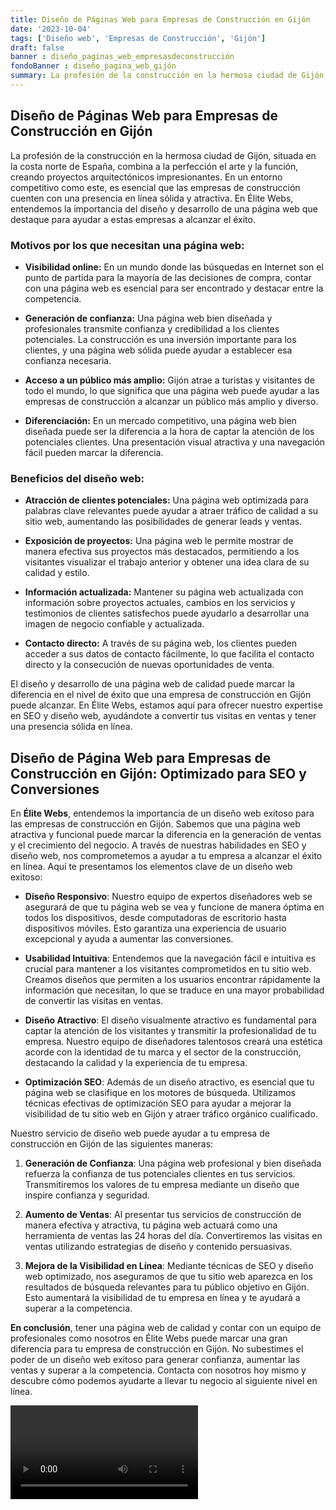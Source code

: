 ```yaml
---
title: Diseño de Páginas Web para Empresas de Construcción en Gijón
date: '2023-10-04'
tags: ['Diseño web', 'Empresas de Construcción', 'Gijón']
draft: false
banner : diseño_paginas_web_empresasdeconstrucción
fondoBanner : diseño_pagina_web_gijón
summary: La profesión de la construcción en la hermosa ciudad de Gijón, situada en la costa norte de España, combina a la perfección el arte y la función, creando proyectos arquitectónicos impresionantes. En un entorno competitivo como este, es esencial que las empresas de construcción cuenten con una presencia en línea sólida y atractiva. En Élite Webs, entendemos la importancia del diseño y desarrollo de una página web que destaque para ayudar a estas empresas a alcanzar el éxito.
---
```


## Diseño de Páginas Web para Empresas de Construcción en Gijón

La profesión de la construcción en la hermosa ciudad de Gijón, situada en la costa norte de España, combina a la perfección el arte y la función, creando proyectos arquitectónicos impresionantes. En un entorno competitivo como este, es esencial que las empresas de construcción cuenten con una presencia en línea sólida y atractiva. En Élite Webs, entendemos la importancia del diseño y desarrollo de una página web que destaque para ayudar a estas empresas a alcanzar el éxito.

### Motivos por los que necesitan una página web:

- **Visibilidad online:** En un mundo donde las búsquedas en Internet son el punto de partida para la mayoría de las decisiones de compra, contar con una página web es esencial para ser encontrado y destacar entre la competencia.

- **Generación de confianza:** Una página web bien diseñada y profesionales transmite confianza y credibilidad a los clientes potenciales. La construcción es una inversión importante para los clientes, y una página web sólida puede ayudar a establecer esa confianza necesaria.

- **Acceso a un público más amplio:** Gijón atrae a turistas y visitantes de todo el mundo, lo que significa que una página web puede ayudar a las empresas de construcción a alcanzar un público más amplio y diverso.

- **Diferenciación:** En un mercado competitivo, una página web bien diseñada puede ser la diferencia a la hora de captar la atención de los potenciales clientes. Una presentación visual atractiva y una navegación fácil pueden marcar la diferencia.

### Beneficios del diseño web:

- **Atracción de clientes potenciales:** Una página web optimizada para palabras clave relevantes puede ayudar a atraer tráfico de calidad a su sitio web, aumentando las posibilidades de generar leads y ventas.

- **Exposición de proyectos:** Una página web le permite mostrar de manera efectiva sus proyectos más destacados, permitiendo a los visitantes visualizar el trabajo anterior y obtener una idea clara de su calidad y estilo.

- **Información actualizada:** Mantener su página web actualizada con información sobre proyectos actuales, cambios en los servicios y testimonios de clientes satisfechos puede ayudarlo a desarrollar una imagen de negocio confiable y actualizada.

- **Contacto directo:** A través de su página web, los clientes pueden acceder a sus datos de contacto fácilmente, lo que facilita el contacto directo y la consecución de nuevas oportunidades de venta.

El diseño y desarrollo de una página web de calidad puede marcar la diferencia en el nivel de éxito que una empresa de construcción en Gijón puede alcanzar. En Élite Webs, estamos aquí para ofrecer nuestro expertise en SEO y diseño web, ayudándote a convertir tus visitas en ventas y tener una presencia sólida en línea.

<GifSeo />

<Cta />

## Diseño de Página Web para Empresas de Construcción en Gijón: Optimizado para SEO y Conversiones

En **Élite Webs**, entendemos la importancia de un diseño web exitoso para las empresas de construcción en Gijón. Sabemos que una página web atractiva y funcional puede marcar la diferencia en la generación de ventas y el crecimiento del negocio. A través de nuestras habilidades en SEO y diseño web, nos comprometemos a ayudar a tu empresa a alcanzar el éxito en línea. Aquí te presentamos los elementos clave de un diseño web exitoso:

- **Diseño Responsivo**: Nuestro equipo de expertos diseñadores web se asegurará de que tu página web se vea y funcione de manera óptima en todos los dispositivos, desde computadoras de escritorio hasta dispositivos móviles. Esto garantiza una experiencia de usuario excepcional y ayuda a aumentar las conversiones.

- **Usabilidad Intuitiva**: Entendemos que la navegación fácil e intuitiva es crucial para mantener a los visitantes comprometidos en tu sitio web. Creamos diseños que permiten a los usuarios encontrar rápidamente la información que necesitan, lo que se traduce en una mayor probabilidad de convertir las visitas en ventas.

- **Diseño Atractivo**: El diseño visualmente atractivo es fundamental para captar la atención de los visitantes y transmitir la profesionalidad de tu empresa. Nuestro equipo de diseñadores talentosos creará una estética acorde con la identidad de tu marca y el sector de la construcción, destacando la calidad y la experiencia de tu empresa.

- **Optimización SEO**: Además de un diseño atractivo, es esencial que tu página web se clasifique en los motores de búsqueda. Utilizamos técnicas efectivas de optimización SEO para ayudar a mejorar la visibilidad de tu sitio web en Gijón y atraer tráfico orgánico cualificado.

Nuestro servicio de diseño web puede ayudar a tu empresa de construcción en Gijón de las siguientes maneras:

1. **Generación de Confianza**: Una página web profesional y bien diseñada refuerza la confianza de tus potenciales clientes en tus servicios. Transmitiremos los valores de tu empresa mediante un diseño que inspire confianza y seguridad.

2. **Aumento de Ventas**: Al presentar tus servicios de construcción de manera efectiva y atractiva, tu página web actuará como una herramienta de ventas las 24 horas del día. Convertiremos las visitas en ventas utilizando estrategias de diseño y contenido persuasivas.

3. **Mejora de la Visibilidad en Línea**: Mediante técnicas de SEO y diseño web optimizado, nos aseguramos de que tu sitio web aparezca en los resultados de búsqueda relevantes para tu público objetivo en Gijón. Esto aumentará la visibilidad de tu empresa en línea y te ayudará a superar a la competencia.

**En conclusión**, tener una página web de calidad y contar con un equipo de profesionales como nosotros en Élite Webs puede marcar una gran diferencia para tu empresa de construcción en Gijón. No subestimes el poder de un diseño web exitoso para generar confianza, aumentar las ventas y superar a la competencia. Contacta con nosotros hoy mismo y descubre cómo podemos ayudarte a llevar tu negocio al siguiente nivel en línea.

<Video />

<CtaBot job='Empresas de Construcción' city='Gijón'/>

<Gmaps query='Gijón+españa+maps' />